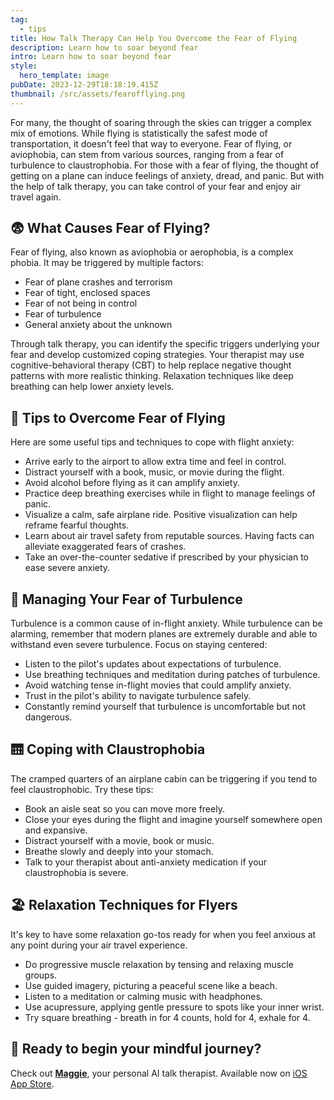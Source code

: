 ```yaml
---
tag:
  - tips
title: How Talk Therapy Can Help You Overcome the Fear of Flying
description: Learn how to soar beyond fear
intro: Learn how to soar beyond fear
style:
  hero_template: image
pubDate: 2023-12-29T18:18:19.415Z
thumbnail: /src/assets/fearofflying.png
---
```


For many, the thought of soaring through the skies can trigger a complex mix of emotions. 
While flying is statistically the safest mode of transportation, it doesn't feel that way to everyone. 
Fear of flying, or aviophobia, can stem from various sources, ranging from a fear of turbulence to claustrophobia. 
For those with a fear of flying, the thought of getting on a plane can induce feelings of anxiety, dread, and panic. 
But with the help of talk therapy, you can take control of your fear and enjoy air travel again.

## 😨 What Causes Fear of Flying? 

Fear of flying, also known as aviophobia or aerophobia, is a complex phobia. 
It may be triggered by multiple factors:
- Fear of plane crashes and terrorism
- Fear of tight, enclosed spaces
- Fear of not being in control
- Fear of turbulence
- General anxiety about the unknown

Through talk therapy, you can identify the specific triggers underlying your fear and develop customized coping strategies. 
Your therapist may use cognitive-behavioral therapy (CBT) to help replace negative thought patterns with more realistic thinking. 
Relaxation techniques like deep breathing can help lower anxiety levels.

## 💪 Tips to Overcome Fear of Flying 

Here are some useful tips and techniques to cope with flight anxiety:
- Arrive early to the airport to allow extra time and feel in control.
- Distract yourself with a book, music, or movie during the flight.
- Avoid alcohol before flying as it can amplify anxiety.
- Practice deep breathing exercises while in flight to manage feelings of panic.
- Visualize a calm, safe airplane ride. Positive visualization can help reframe fearful thoughts.
- Learn about air travel safety from reputable sources. Having facts can alleviate exaggerated fears of crashes.
- Take an over-the-counter sedative if prescribed by your physician to ease severe anxiety.


## 🌊 Managing Your Fear of Turbulence

Turbulence is a common cause of in-flight anxiety. 
While turbulence can be alarming, remember that modern planes are extremely durable and able to withstand even severe turbulence. 
Focus on staying centered:
- Listen to the pilot's updates about expectations of turbulence.
- Use breathing techniques and meditation during patches of turbulence.
- Avoid watching tense in-flight movies that could amplify anxiety.
- Trust in the pilot's ability to navigate turbulence safely.
- Constantly remind yourself that turbulence is uncomfortable but not dangerous.


## 🛗 Coping with Claustrophobia

The cramped quarters of an airplane cabin can be triggering if you tend to feel claustrophobic. 
Try these tips:
- Book an aisle seat so you can move more freely.
- Close your eyes during the flight and imagine yourself somewhere open and expansive.
- Distract yourself with a movie, book or music.
- Breathe slowly and deeply into your stomach.
- Talk to your therapist about anti-anxiety medication if your claustrophobia is severe.


## 🏖️ Relaxation Techniques for Flyers

It's key to have some relaxation go-tos ready for when you feel anxious at any point during your air travel experience.

- Do progressive muscle relaxation by tensing and relaxing muscle groups.
- Use guided imagery, picturing a peaceful scene like a beach.
- Listen to a meditation or calming music with headphones.
- Use acupressure, applying gentle pressure to spots like your inner wrist.
- Try square breathing - breath in for 4 counts, hold for 4, exhale for 4.


## 🚕 Ready to begin your mindful journey?

Check out <strong>[Maggie](https://tinyurl.com/maggie-ios)</strong>, your personal AI talk therapist.
Available now on [iOS App Store](https://tinyurl.com/maggie-ios).


